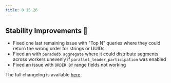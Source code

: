 ```yaml
---
title: 0.15.26
---
```


## Stability Improvements 💪

- Fixed one last remaining issue with "Top N" queries where they could return the wrong order for strings or UUIDs
- Fixed an with `paradedb.aggregate` where it could distribute segments across workers unevenly if `parallel_leader_participation` was enabled
- Fixed an issue with `ORDER BY` range fields not working

The full changelog is available [here](https://github.com/paradedb/paradedb/releases/tag/v0.15.26).
